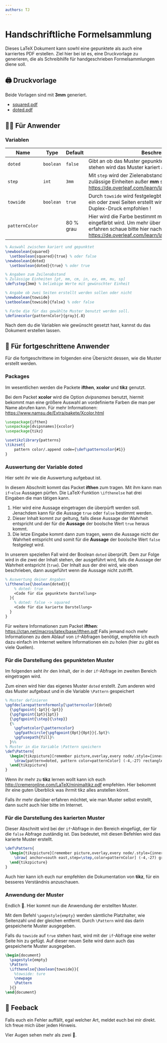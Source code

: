 ```yaml
---
authors: TJ
---
```


# Handschriftliche Formelsammlung
Dieses LaTeX Dokument kann sowhl eine gepunktete als auch eine karriertes PDF erstellen. Ziel hier bei ist es, eine Druckvorlage zu generieren, die als Schreibhilfe für handgeschrieben Formelsammlungen diene soll.

## 🖨 Druckvorlage
Beide Vorlagen sind mit **3mm** generiert.
- [squared.pdf](#) 
- [doted.pdf](#) 


## 🧑‍💻 Für Anwender 
### Variablen
| Name      | Type      | Default   | Beschreibung |
| ---       | ---       | ---       | --- |
| `doted`   | `boolean` | `false`   | Gibt an ob das Muster gepunktet ist. Falls `doted` auf `false` stehen wird das Muster kariert ausgewählt. |
| `step`    | `int`     | `3mm`     | Mit `step` wird der Zielenabstand angegeben.  Für weitere zulässige Einheiten außer **mm** schau bitte hier nach: https://de.overleaf.com/learn/latex/Lengths_in_LaTeX|
| `towside` | `boolean` | `true`    | Durch `towside` wird festgelegbt ob eine Druckvorlage mit ein oder zwei Seiten erstellt wird. ! In Verbindung mit Duplex-Druck empfohlen ! |
| `patternColor` |      | 80 % grau |  Hier wird die Farbe bestimmt mit der das gewählte Muster eingefärbt wird. Um mehr über die Definition einer Farbe zu erfahren schaue bitte hier nach: https://de.overleaf.com/learn/latex/Using_colours_in_LaTeX|


```latex {3,5,9,13,16}
% Auswahl zwischen kariert und gepunktet
\newboolean{squared}
  \setboolean{squared}{true} % oder false
\newboolean{doted}  
  \setboolean{doted}{true} % oder true

% Angaben zum Zeilenabstand
% Zulässige Einheiten [pt, mm, cm, in, ex, em, mu, sp]
\def\step{3mm} % beliebige Werte mit gewünschter Einheit

% Angabe ob zwei Seiten erstellt werden sollen oder nicht
\newboolean{towside}
\setboolean{towside}{false} % oder false

% Farbe die für das gewählte Muster benutzt werden soll.
\definecolor{patternColor}{gray}{.8}
```
Nach dem du die Variablen wie gewünscht gesetzt hast, kannst du das Dokument erstellen lassen. 

## 🦸 Für fortgeschrittene Anwender 
Für die fortgeschrittene im folgenden eine Übersicht dessen, wie die Muster erstellt werden. 
### Packages
Im wesentlichen werden die Packete **ifthen**, **xcolor** und **tikz**  genutzt.

Bei dem Packet **xcolor** wird die Option *dvipsnames* benutzt, hiermit bekommt man eine größere Auswahl an vordefinierte Farben die man per Name abrufen kann. Für mehr Informationen: https://www.namsu.de/Extra/pakete/Xcolor.html 


```latex
\usepackage{ifthen}
\usepackage[dvipsnames]{xcolor}
\usepackage{tikz}

\usetikzlibrary{patterns}
\tikzset{
    pattern color/.append code={\def\patterncolor{#1}}
}
```

### Auswertung der Variable **doted** 
Hier seht ihr wie die Auswertung aufgebaut ist. 

In diesem Abschnitt kommt das Packet **ifthen** zum tragen. 
Mit ihm kann man `if`-`else` Aussagen pürfen. 
Die LaTeX-Funktion `\ifthenelse` hat drei Eingaben die man tätigen kann. 
1. Hier wird eine Aussage eingetragen die überpürft werden soll. Jenachdem kann für die Aussage `true` oder `false` bestimmt werden.
1. Dieser Inhalt kommt zur geltung, falls diese Aussage der Wahrheit entspricht und der für die **Aussage** der boolsche Wert `true` heraus kommt.
1. Die letze Eingabe kommt dann zum tragen, wenn die Aussage nicht der Wahrheit entspricht und somit für die **Aussage** der boolsche Wert `false` festgelegt wird.

In unserem speziellen Fall wird der Boolean `doted` überprüft. Dem zur Folge wird in die zwei der Inhalt stehen, der ausgeführt wird, falls die Aussage der Wahrheit entspricht (`true`).
Der Inhalt aus der drei wird, wie oben beschrieben, dann ausgeführt wenn die Aussage nicht zutrifft. 


```latex
% Auswertung deiner Angaben 
\ifthenelse{\boolean{doted}}{
    % doted: true
    <Code für die gepunktete Darstellung>
  }{
    % doted: false -> squared
    <Code für die karierte Darstellung>
  }
}
```
Für weitere Informationen zum Packet **ifthen**: https://ctan.net/macros/latex/base/ifthen.pdf
Falls jemand noch mehr Informationen zu dem Ablauf von `if`-Abfragen benötigt, empfehle ich euch dazu einfach im Internet weitere Informationen ein zu holen (hier zu gibt es viele Quellen).

### Für die Darstellung des **gepunkteten** Muster
Im folgenden seht ihr den Inhalt, der in der `if`-Abfrage im zweiten Bereich eingetragen wird. 

Zum einen wird hier das eigenes Muster `doted` erstellt. Zum anderen wird das Muster aufgebaut und in die Variable `\Pattern` gespeichert



```latex title="<Code für die gepunktete Darstellung>" 
% Muster definieren
\pgfdeclarepatternformonly[\patterncolor]{doted}
  {\pgfqpoint{-1pt}{-1pt}}
  {\pgfqpoint{1pt}{1pt}}
  {\pgfqpoint{\step}{\step}}
  {%
    \pgfsetcolor{\patterncolor}
    \pgfpathcircle{\pgfqpoint{0pt}{0pt}}{.5pt}%
    \pgfusepath{fill}%
  }%%
% Muster in die Variable \Pattern speichern
\def\Pattern{
  \begin{tikzpicture}[remember picture,overlay,every node/.style={inner sep=0,outer sep=0}]
    \draw[pattern=doted, pattern color=patternColor] (-4,-27) rectangle (18,4);
  \end{tikzpicture}
}
```
Wenn ihr mehr zu **tikz** lernen wollt kann ich euch http://cremeronline.com/LaTeX/minimaltikz.pdf empfehlen. Hier bekommt ihr eine guten Überblick was ihrmit tikz alles anstellen könnt. 

Falls ihr mehr darüber erfahren möchtet, wie man Muster selbst erstellt, dann sucht auch hier bitte im Internet. 

### Für die Darstellung des **karierten** Muster
Dieser Abschnitt wird bei der `if`-Abfrage in den Bereich eingefügt, der für die `false` Abfrage zuständig ist. Das bedeutet, mit diesen Befehlen wird das karierte Muster erstellt.


```latex title="<Code für die karierte Darstellung>" 
\def\Pattern{
  \begin{tikzpicture}[remember picture,overlay,every node/.style={inner sep=0,outer sep=0}]
    \draw[ anchor=south east,step=\step,color=patternColor] (-4,-27) grid (18,4);
  \end{tikzpicture}
}
```
Auch hier kann ich euch nur empfehlen die Dokumentation von **tikz**, für ein besseres Verständnis anzuschauen. 
### Anwendung der Muster
Endlich 🦾. Hier kommt nun die Anwendung der erstellten Muster.

Mit dem Befehl `\pagestyle{empty}` werden sämtliche Platzhalter, wie Seitenzahl und der gleichen entfernt. 
Durch `\Pattern` wird das darin gespeicherte Muster ausgegeben. 

Falls du `towside` auf `true` stehen hast, wird mit der `if`-Abfrage eine weiter Seite hin zu gefügt. Auf dieser neuen Seite wird dann auch das gespeicherte Muster ausgegeben. 
```latex
\begin{document}
  \pagestyle{empty}
  \Pattern
  \ifthenelse{\boolean{towside}}{
    %towside: ture
    \newpage
    \Pattern
  }{}
\end{document}
```

## 🙌 Feeback 
Falls euch ein Fehler auffällt, egal welcher Art, meldet euch bei mir direkt. Ich freue mich über jeden Hinweis.

Vier Augen sehen mehr als zwei 👀.